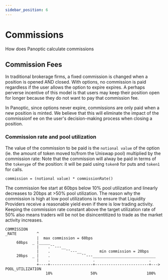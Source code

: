 ```yaml
---
sidebar_position: 6
---
```


# Commissions
How does Panoptic calculate commissions

## Commission Fees

In traditional brokerage firms, a fixed commission is changed when a position is opened AND closed.
With options, no commission is paid regardless if the user allows the option to expire expires.
A perhaps perverse incentive of this model is that users may keep their position open for longer because they do not want to pay that commission fee.

In Panoptic, since options never expire, commissions are only paid when a new position is minted. 
We believe that this will eliminate the impact of the commissionf ee on the user's decision-making process when closing a position. 


### Commission rate and pool utilization

The value of the commission to be paid is the `notional value` of the option (ie. the amount of token moved to/from the Uniswap pool) multiplied by the commission rate:
Note that the commission will alway be paid in terms of the `tokenype` of the position: it will be paid using `token0` for puts and `token1` for calls.

```solidity
commission = (notional value) * commissionRate()
```

The commission fee start at 60bps below 10% pool utilization and linearly decreases to 20bps at >50% pool utilization.
The reason why the commission is high at low pool utilizations is to ensure that Liquidity Providers receive a reasonable yield even if there is low trading activity. 
Keeping the commission rate constant above the target utilization rate of 50% also means traders will be not be disincentitized to trade as the market activity increases.

```solidity
COMMISSION
_RATE         ^
              |  max commission = 60bps
     60bps  _ |_____
              |    .¯¯---__
              |    .       ¯¯---__        min commission = 20bps
     20bps  _ |    .              ¯¯---____________________________
              |    .                   .                        .
              +----+-------------------+------------------------+--->   POOL_UTILIZATION
                  10%                 50%                      100%

```

